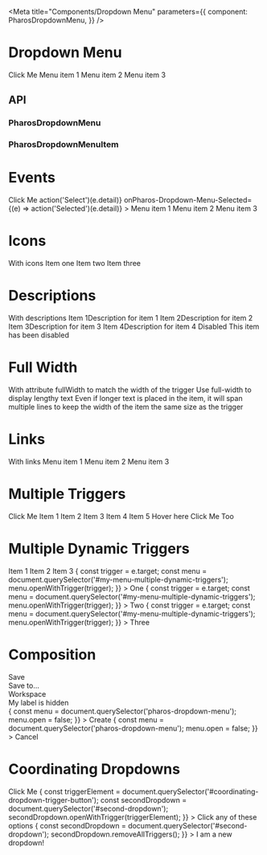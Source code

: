 

<Meta
  title="Components/Dropdown Menu"
  parameters={{
    component: PharosDropdownMenu,
  }}
/>

# Dropdown Menu

<GuidelineLink path="dropdown-menu" />

<Canvas withToolbar>
  <Story name="Base">
    <div
      style={{
        display: 'grid',
        gridGap: '8rem',
        marginTop: '5rem',
        justifyContent: 'space-evenly',
      }}
    >
      <PharosButton data-dropdown-menu-id="my-menu">Click Me</PharosButton>
      <PharosDropdownMenu id="my-menu">
        <PharosDropdownMenuItem>Menu item 1</PharosDropdownMenuItem>
        <PharosDropdownMenuItem>Menu item 2</PharosDropdownMenuItem>
        <PharosDropdownMenuItem>Menu item 3</PharosDropdownMenuItem>
      </PharosDropdownMenu>
    </div>
  </Story>
</Canvas>

## API

### PharosDropdownMenu

<ArgsTable of={PharosDropdownMenu} />

### PharosDropdownMenuItem

<ArgsTable of={PharosDropdownMenuItem} />

# Events

<Canvas withToolbar>
  <Story name="Events">
    <div
      style={{
        display: 'grid',
        gridGap: '8rem',
        marginTop: '5rem',
        justifyContent: 'space-evenly',
      }}
    >
      <PharosButton data-dropdown-menu-id="my-menu-events" iconRight="chevron-down">
        Click Me
      </PharosButton>
      <PharosDropdownMenu
        id="my-menu-events"
        showSelected
        onPharos-Dropdown-Menu-Select={(e) => action('Select')(e.detail)}
        onPharos-Dropdown-Menu-Selected={(e) => action('Selected')(e.detail)}
      >
        <PharosDropdownMenuItem>Menu item 1</PharosDropdownMenuItem>
        <PharosDropdownMenuItem>Menu item 2</PharosDropdownMenuItem>
        <PharosDropdownMenuItem>Menu item 3</PharosDropdownMenuItem>
      </PharosDropdownMenu>
    </div>
  </Story>
</Canvas>

# Icons

<Canvas>
  <Story name="Icons">
    <div
      style={{
        display: 'grid',
        gridGap: '8rem',
        marginTop: '5rem',
        justifyContent: 'space-evenly',
      }}
    >
      <PharosButton
        id="my-button-icons"
        data-dropdown-menu-id="my-menu-icons"
        iconRight="chevron-down"
      >
        With icons
      </PharosButton>
      <PharosDropdownMenu id="my-menu-icons" showSelected>
        <PharosDropdownMenuItem icon="view-gallery">Item one</PharosDropdownMenuItem>
        <PharosDropdownMenuItem icon="view-list" selected>
          Item two
        </PharosDropdownMenuItem>
        <PharosDropdownMenuItem icon="image">Item three</PharosDropdownMenuItem>
      </PharosDropdownMenu>
    </div>
  </Story>
</Canvas>

# Descriptions

<Canvas>
  <Story name="Descriptions">
    <div
      style={{
        display: 'grid',
        gridGap: '8rem',
        marginTop: '5rem',
        justifyContent: 'space-evenly',
      }}
    >
      <PharosButton
        id="my-button-descriptions"
        data-dropdown-menu-id="my-menu-descriptions"
        iconRight="chevron-down"
      >
        With descriptions
      </PharosButton>
      <PharosDropdownMenu id="my-menu-descriptions" showSelected>
        <PharosDropdownMenuItem selected>
          Item 1<span slot="description">Description for item 1</span>
        </PharosDropdownMenuItem>
        <PharosDropdownMenuItem>
          Item 2<span slot="description">Description for item 2</span>
        </PharosDropdownMenuItem>
        <PharosDropdownMenuItem>
          Item 3<span slot="description">Description for item 3</span>
        </PharosDropdownMenuItem>
        <PharosDropdownMenuItem>
          Item 4<span slot="description">Description for item 4</span>
        </PharosDropdownMenuItem>
        <PharosDropdownMenuItem disabled>
          Disabled
          <span slot="description">This item has been disabled</span>
        </PharosDropdownMenuItem>
      </PharosDropdownMenu>
    </div>
  </Story>
</Canvas>

# Full Width

<Canvas>
  <Story name="Full Width">
    <div
      style={{
        display: 'grid',
        gridGap: '8rem',
        marginTop: '5rem',
        justifyContent: 'space-evenly',
      }}
    >
      <PharosButton
        id="my-button-full"
        data-dropdown-menu-id="my-menu-full"
        iconRight="chevron-down"
      >
        With attribute fullWidth to match the width of the trigger
      </PharosButton>
      <PharosDropdownMenu id="my-menu-full" fullWidth>
        <PharosDropdownMenuItem>
          <span style={{ whiteSpace: 'normal' }}>Use full-width to display lengthy text</span>
        </PharosDropdownMenuItem>
        <PharosDropdownMenuItem>
          <span style={{ whiteSpace: 'normal' }}>
            Even if longer text is placed in the item, it will span multiple lines to keep the width
            of the item the same size as the trigger
          </span>
        </PharosDropdownMenuItem>
      </PharosDropdownMenu>
    </div>
  </Story>
</Canvas>

# Links

<Canvas>
  <Story name="Links">
    <div
      style={{
        display: 'grid',
        gridGap: '8rem',
        marginTop: '5rem',
        justifyContent: 'space-evenly',
      }}
    >
      <PharosLink
        id="my-link"
        href="https://www.google.com/"
        target="_blank"
        data-dropdown-menu-id="my-menu-links"
        data-dropdown-menu-hover
      >
        With links
      </PharosLink>
      <PharosDropdownMenu id="my-menu-links">
        <PharosDropdownMenuItem link="https://www.youtube.com/watch?v=gkTb9GP9lVI" target="_blank">
          Menu item 1
        </PharosDropdownMenuItem>
        <PharosDropdownMenuItem link="https://www.youtube.com/watch?v=ZXsQAXx_ao0" target="_blank">
          Menu item 2
        </PharosDropdownMenuItem>
        <PharosDropdownMenuItem link="https://www.youtube.com/watch?v=dQw4w9WgXcQ" target="_blank">
          Menu item 3
        </PharosDropdownMenuItem>
      </PharosDropdownMenu>
    </div>
  </Story>
</Canvas>

# Multiple Triggers

<Canvas>
  <Story name="Multiple Triggers">
    <div
      style={{
        display: 'grid',
        gridTemplateColumns: 'repeat(3, auto)',
        gridGap: '8rem',
        marginTop: '5rem',
        justifyContent: 'space-evenly',
      }}
    >
      <PharosButton data-dropdown-menu-id="my-menu-multiple" iconRight="chevron-down">
        Click Me
      </PharosButton>
      <PharosDropdownMenu id="my-menu-multiple">
        <PharosDropdownMenuItem>Item 1</PharosDropdownMenuItem>
        <PharosDropdownMenuItem>Item 2</PharosDropdownMenuItem>
        <PharosDropdownMenuItem>Item 3</PharosDropdownMenuItem>
        <PharosDropdownMenuItem>Item 4</PharosDropdownMenuItem>
        <PharosDropdownMenuItem>Item 5</PharosDropdownMenuItem>
      </PharosDropdownMenu>
      <PharosButton
        data-dropdown-menu-id="my-menu-multiple"
        data-dropdown-menu-hover
        iconRight="chevron-down"
      >
        Hover here
      </PharosButton>
      <PharosButton data-dropdown-menu-id="my-menu-multiple" iconRight="chevron-down">
        Click Me Too
      </PharosButton>
    </div>
  </Story>
</Canvas>

# Multiple Dynamic Triggers

<Canvas>
  <Story name="Multiple Dynamic Triggers">
    <div
      style={{
        display: 'grid',
        gridTemplateColumns: 'repeat(3, auto)',
        gridGap: '8rem',
        marginTop: '5rem',
        justifyContent: 'space-evenly',
      }}
    >
      <PharosDropdownMenu id="my-menu-multiple-dynamic-triggers">
        <PharosDropdownMenuItem>Item 1</PharosDropdownMenuItem>
        <PharosDropdownMenuItem>Item 2</PharosDropdownMenuItem>
        <PharosDropdownMenuItem>Item 3</PharosDropdownMenuItem>
      </PharosDropdownMenu>
      <PharosButton
        onClick={(e) => {
          const trigger = e.target;
          const menu = document.querySelector('#my-menu-multiple-dynamic-triggers');
          menu.openWithTrigger(trigger);
        }}
      >
        One
      </PharosButton>
      <PharosButton
        onClick={(e) => {
          const trigger = e.target;
          const menu = document.querySelector('#my-menu-multiple-dynamic-triggers');
          menu.openWithTrigger(trigger);
        }}
      >
        Two
      </PharosButton>
      <PharosButton
        onClick={(e) => {
          const trigger = e.target;
          const menu = document.querySelector('#my-menu-multiple-dynamic-triggers');
          menu.openWithTrigger(trigger);
        }}
      >
        Three
      </PharosButton>
    </div>
  </Story>
</Canvas>

# Composition

<Canvas>
  <Story name="Composition">
    <div
      style={{
        display: 'grid',
        gridGap: '8rem',
        marginTop: '5rem',
        justifyContent: 'space-evenly',
      }}
    >
      <PharosButton
        id="my-button"
        data-dropdown-menu-id="my-menu-composition"
        iconRight="chevron-down"
      >
        Save
      </PharosButton>
      <PharosDropdownMenu id="my-menu-composition">
        <div
          style={{
            padding: '1rem',
            paddingBottom: '0.5rem',
            borderBottom: '1px solid var(--pharos-dropdown-menu-item-color-border-base)',
          }}
        >
          <PharosHeading preset={'2'}>Save to...</PharosHeading>
        </div>
        <PharosDropdownMenuItem>Workspace</PharosDropdownMenuItem>
        <div
          style={{
            margin: '0.5rem 1rem',
            display: 'flex',
            flexDirection: 'column',
            flexGrow: '1',
          }}
        >
          <PharosTextInput
            hideLabel
            placeholder="New folder name"
            style={{
              margin: '0.5rem 0',
            }}
          >
            <span slot="label">My label is hidden</span>
          </PharosTextInput>
          <div
            style={{
              display: 'flex',
              alignItems: 'center',
            }}
          >
            <PharosButton
              type="button"
              style={{
                marginRight: 'auto',
              }}
              onClick={() => {
                const menu = document.querySelector('pharos-dropdown-menu');
                menu.open = false;
              }}
            >
              Create
            </PharosButton>
            <PharosButton
              type="button"
              variant="secondary"
              style={{
                marginLeft: 'auto',
              }}
              onClick={() => {
                const menu = document.querySelector('pharos-dropdown-menu');
                menu.open = false;
              }}
            >
              Cancel
            </PharosButton>
          </div>
        </div>
      </PharosDropdownMenu>
    </div>
  </Story>
</Canvas>

# Coordinating Dropdowns

<Canvas>
  <Story name="Coordinating Dropdowns">
    <div
      style={{
        display: 'grid',
        gridGap: '8rem',
        marginTop: '5rem',
        justifyContent: 'space-evenly',
      }}
    >
      <PharosButton
        id="coordinating-dropdown-trigger-button"
        data-dropdown-menu-id="first-dropdown"
      >
        Click Me
      </PharosButton>
      <PharosDropdownMenu
        id="first-dropdown"
        onPharos-Dropdown-Menu-Select={() => {
          const triggerElement = document.querySelector('#coordinating-dropdown-trigger-button');
          const secondDropdown = document.querySelector('#second-dropdown');
          secondDropdown.openWithTrigger(triggerElement);
        }}
      >
        <PharosDropdownMenuItem>Click</PharosDropdownMenuItem>
        <PharosDropdownMenuItem>any of these</PharosDropdownMenuItem>
        <PharosDropdownMenuItem>options</PharosDropdownMenuItem>
      </PharosDropdownMenu>
      <PharosDropdownMenu
        id="second-dropdown"
        onPharos-Dropdown-Menu-Closed={() => {
          const secondDropdown = document.querySelector('#second-dropdown');
          secondDropdown.removeAllTriggers();
        }}
      >
        <PharosDropdownMenuItem>I am</PharosDropdownMenuItem>
        <PharosDropdownMenuItem>a new</PharosDropdownMenuItem>
        <PharosDropdownMenuItem>dropdown!</PharosDropdownMenuItem>
      </PharosDropdownMenu>
    </div>
  </Story>
</Canvas>
